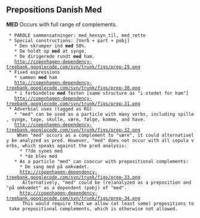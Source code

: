==  Prepositions Danish Med ==

'''MED''' Occurs with full range of complements.

  * PAROLE sammensatninger: med_hensyn_til, med_rette
  * Special constructions: [Verb + part + pobj]
    * Den skrumper ind '''med''' 50%.
    * De holdt op '''med''' at synge.
    * De dirigerede rundt '''med''' ham.
    http://copenhagen-dependency-treebank.googlecode.com/svn/trunk/figs/prep-29.png
  * Fixed expressions
    * sammen '''med''' ham
    http://copenhagen-dependency-treebank.googlecode.com/svn/trunk/figs/prep-30.png
    * i forbindelse '''med''' festen [same structure as "i stedet for ham"]
    http://copenhagen-dependency-treebank.googlecode.com/svn/trunk/figs/prep-31.png
  * Adverbial uses (tagged as RG)
    * "med" can be used as a particle with many verbs, including spille, synge, tage, skulle, være, følge, komme, and have.
    http://copenhagen-dependency-treebank.googlecode.com/svn/trunk/figs/prep-32.png
     When "med" occurs as a complement to "være", it could alternatively be analyzed as pred. However, "med" does not occur with all copula verbs, which speaks against the pred analysis:
      * ??de synes med
      * *de blev med
    * As a particle "med" can cooccur with prepositional complements:
      * De sang med på omkvædet.
      http://copenhagen-dependency-treebank.googlecode.com/svn/trunk/figs/prep-33.png
       Alternatively, "med" could be (re)analyzed as a preposition and "på omkvædet" as a dependent (pobj) of "med".
      http://copenhagen-dependency-treebank.googlecode.com/svn/trunk/figs/prep-34.png
       This would require that we allow (at least some) prepositions to take prepositional complements, which is otherwise not allowed.
